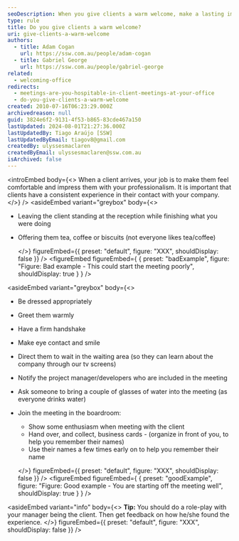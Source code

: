 ```yaml
---
seoDescription: When you give clients a warm welcome, make a lasting impression and set the tone for a successful meeting.
type: rule
title: Do you give clients a warm welcome?
uri: give-clients-a-warm-welcome
authors:
  - title: Adam Cogan
    url: https://ssw.com.au/people/adam-cogan
  - title: Gabriel George
    url: https://ssw.com.au/people/gabriel-george
related:
  - welcoming-office
redirects:
  - meetings-are-you-hospitable-in-client-meetings-at-your-office
  - do-you-give-clients-a-warm-welcome
created: 2010-07-16T06:23:29.000Z
archivedreason: null
guid: 3824e6f2-9131-4f53-b865-83cde467a150
lastUpdated: 2024-08-01T21:27:36.000Z
lastUpdatedBy: Tiago Araújo [SSW]
lastUpdatedByEmail: tiagov8@gmail.com
createdBy: ulyssesmaclaren
createdByEmail: ulyssesmaclaren@ssw.com.au
isArchived: false
---
```


<introEmbed
  body={<>
When a client arrives, your job is to make them feel comfortable and impress them with your professionalism. It is important that clients have a consistent experience in their contact with your company.
  </>}
/>
<asideEmbed
  variant="greybox"
  body={<>
    
* Leaving the client standing at the reception while finishing what you were doing
* Offering them tea, coffee or biscuits (not everyone likes tea/coffee)

  </>}
  figureEmbed={{
    preset: "default",
    figure: "XXX",
    shouldDisplay: false
  }}
/>
<figureEmbed figureEmbed={ {
  preset: "badExample",
  figure: "Figure: Bad example - This could start the meeting poorly",
  shouldDisplay: true
} } />


<asideEmbed
  variant="greybox"
  body={<>
    
* Be dressed appropriately
* Greet them warmly
* Have a firm handshake
* Make eye contact and smile
* Direct them to wait in the waiting area (so they can learn about the company through our tv screens)
* Notify the project manager/developers who are included in the meeting
* Ask someone to bring a couple of glasses of water into the meeting (as everyone drinks water)
* Join the meeting in the boardroom:
  * Show some enthusiasm when meeting with the client
  * Hand over, and collect, business cards - (organize in front of you, to help you remember their names)
  * Use their names a few times early on to help you remember their name

  </>}
  figureEmbed={{
    preset: "default",
    figure: "XXX",
    shouldDisplay: false
  }}
/>
<figureEmbed figureEmbed={ {
  preset: "goodExample",
  figure: "Figure: Good example - You are starting off the meeting well",
  shouldDisplay: true
} } />


<asideEmbed
  variant="info"
  body={<>
    **Tip:** You should do a role-play with your manager being the client. Then get feedback on how he/she found the experience.
  </>}
  figureEmbed={{
    preset: "default",
    figure: "XXX",
    shouldDisplay: false
  }}
/>
